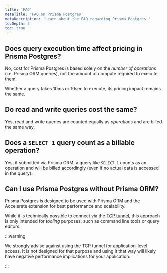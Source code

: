 ```yaml
---
title: 'FAQ'
metaTitle: 'FAQ on Prisma Postgres'
metaDescription: 'Learn about the FAQ regarding Prisma Postgres.'
tocDepth: 3
toc: true
---
```


## Does query execution time affect pricing in Prisma Postgres?

No, cost for Prisma Postgres is based solely on the _number of operations_ (i.e. Prisma ORM queries), not the amount of compute required to execute them. 

Whether a query takes 10ms or 10sec to execute, its pricing impact remains the same.

## Do read and write queries cost the same?

Yes, read and write queries are counted equally as _operations_ and are billed the same way.

## Does a `SELECT 1` query count as a billable operation?

Yes, if submitted via Prisma ORM, a query like `SELECT 1` counts as an operation and will be billed accordingly (even if no actual data is accessed in the query).

## Can I use Prisma Postgres without Prisma ORM?  

Prisma Postgres is designed to be used with Prisma ORM and the Accelerate extension for best performance and scalability.

While it is technically possible to connect via the [TCP tunnel](/postgres/tcp-tunnel), this approach is only intended for _tooling_ purposes, such as command line tools or query editors.

:::warning

We strongly advise against using the TCP tunnel for application-level access. It is not designed for that purpose and using it that way will likely have negative performance implications for your application. 

:::